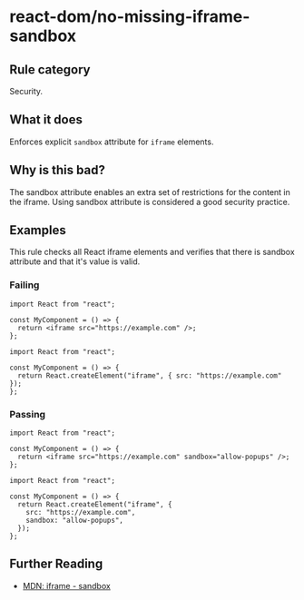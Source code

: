 # react-dom/no-missing-iframe-sandbox

## Rule category

Security.

## What it does

Enforces explicit `sandbox` attribute for `iframe` elements.

## Why is this bad?

The sandbox attribute enables an extra set of restrictions for the content in the iframe. Using sandbox attribute is considered a good security practice.

## Examples

This rule checks all React iframe elements and verifies that there is sandbox attribute and that it's value is valid.

### Failing

```tsx {4}
import React from "react";

const MyComponent = () => {
  return <iframe src="https://example.com" />;
};
```

```tsx {4}
import React from "react";

const MyComponent = () => {
  return React.createElement("iframe", { src: "https://example.com" });
};
```

### Passing

```tsx
import React from "react";

const MyComponent = () => {
  return <iframe src="https://example.com" sandbox="allow-popups" />;
};
```

```tsx
import React from "react";

const MyComponent = () => {
  return React.createElement("iframe", {
    src: "https://example.com",
    sandbox: "allow-popups",
  });
};
```

## Further Reading

- [MDN: iframe - sandbox](https://developer.mozilla.org/en-US/docs/Web/HTML/Element/iframe#attributes)
